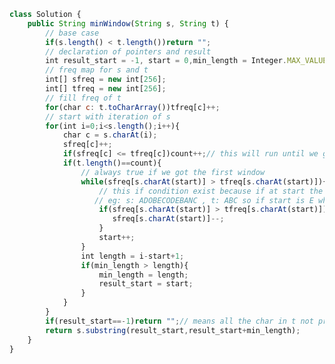 ```js
class Solution {
    public String minWindow(String s, String t) {
        // base case 
        if(s.length() < t.length())return "";
        // declaration of pointers and result
        int result_start = -1, start = 0,min_length = Integer.MAX_VALUE,count = 0; 
        // freq map for s and t
        int[] sfreq = new int[256];
        int[] tfreq = new int[256];
        // fill freq of t
        for(char c: t.toCharArray())tfreq[c]++;
        // start with iteration of s
        for(int i=0;i<s.length();i++){
            char c = s.charAt(i);
            sfreq[c]++;
            if(sfreq[c] <= tfreq[c])count++;// this will run until we got our first window
            if(t.length()==count){
                // always true if we got the first window
                while(sfreq[s.charAt(start)] > tfreq[s.charAt(start)]){
                    // this if condition exist because if at start the char not exist in t string then no need to reduce the sfreq
                   // eg: s: ADOBECODEBANC , t: ABC so if start is E which is not in t, so we will skip reducing that frequency
                    if(sfreq[s.charAt(start)] > tfreq[s.charAt(start)]){
                       sfreq[s.charAt(start)]--; 
                    }
                    start++;
                }
                int length = i-start+1;
                if(min_length > length){
                    min_length = length;
                    result_start = start;
                } 
            }
        }
        if(result_start==-1)return "";// means all the char in t not present in s
        return s.substring(result_start,result_start+min_length);
    }
}

```